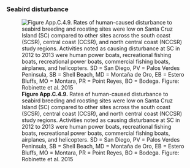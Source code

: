 ### Seabird disturbance

![**Figure App.C.4.9.** Rates of human-caused disturbance to seabird breeding and roosting sites were low on Santa Cruz Island (SC) compared to other sites across the south coast (SCSR), central coast (CCSR), and north central coast (NCCSR) study regions. Activities noted as causing disturbance at SC in 2012 to 2013 were human power boats, recreational fishing boats, recreational power boats, commercial fishing boats, airplanes, and helicopters. SD = San Diego, PV = Palos Verdes Peninsula, SB = Shell Beach, MD = Montaña de Oro, EB = Estero Bluffs, MO = Montara, PR = Point Reyes, BO = Bodega. Figure: Robinette et al. 2015](../img/cinms_cr/App.C.4.9.Seabird_disturbance_rates_Robinette.jpg)

